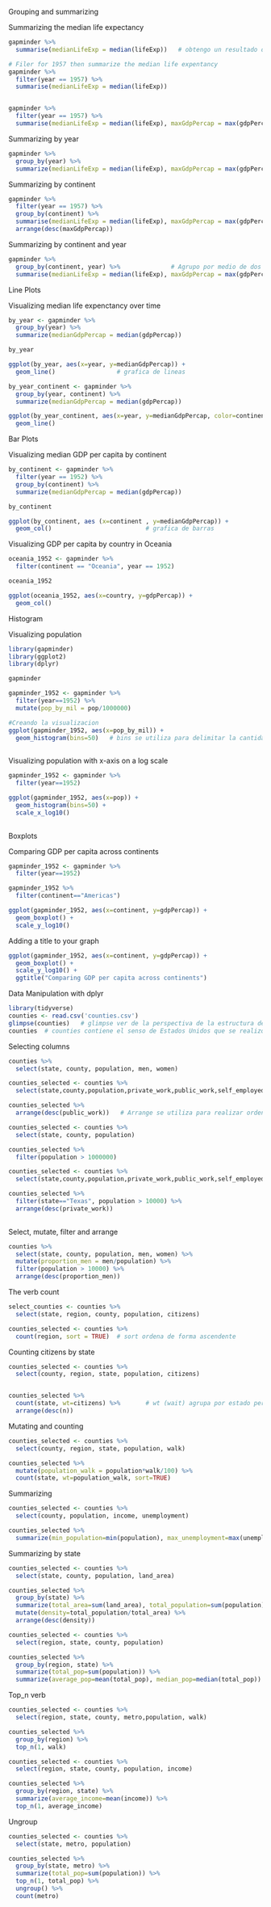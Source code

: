 Grouping and summarizing

Summarizing the median life expectancy

```{r}
gapminder %>%
  summarise(medianLifeExp = median(lifeExp))   # obtengo un resultado opera la funcion a lo largo del set de datos

# Filer for 1957 then summarize the median life expentancy
gapminder %>%
  filter(year == 1957) %>%
  summarise(medianLifeExp = median(lifeExp))


gapminder %>%
  filter(year == 1957) %>%
  summarise(medianLifeExp = median(lifeExp), maxGdpPercap = max(gdpPercap))

```

Summarizing by year

```{r}
gapminder %>%
  group_by(year) %>%
  summarize(medianLifeExp = median(lifeExp), maxGdpPercap = max(gdpPercap))

```

Summarizing by continent

```{r}
gapminder %>%
  filter(year == 1957) %>%
  group_by(continent) %>%
  summarise(medianLifeExp = median(lifeExp), maxGdpPercap = max(gdpPercap))%>%
  arrange(desc(maxGdpPercap))

```

Summarizing by continent and year

```{r}
gapminder %>%
  group_by(continent, year) %>%              # Agrupo por medio de dos variables
  summarise(medianLifeExp = median(lifeExp), maxGdpPercap = max(gdpPercap))


```
Line Plots

Visualizing median life expenctancy over time

```{r}
by_year <- gapminder %>%
  group_by(year) %>%
  summarize(medianGdpPercap = median(gdpPercap))

by_year

ggplot(by_year, aes(x=year, y=medianGdpPercap)) +
  geom_line()                 # grafica de lineas

```

```{r}
by_year_continent <- gapminder %>%
  group_by(year, continent) %>%
  summarize(medianGdpPercap = median(gdpPercap))

ggplot(by_year_continent, aes(x=year, y=medianGdpPercap, color=continent)) +
  geom_line()

```
Bar Plots

Visualizing median GDP per capita by continent

```{r}
by_continent <- gapminder %>%
  filter(year == 1952) %>%
  group_by(continent) %>%
  summarize(medianGdpPercap = median(gdpPercap))

by_continent

ggplot(by_continent, aes (x=continent , y=medianGdpPercap)) +
  geom_col()                          # grafica de barras

```
Visualizing GDP per capita by country in Oceania

```{r}
oceania_1952 <- gapminder %>%
  filter(continent == "Oceania", year == 1952)

oceania_1952

ggplot(oceania_1952, aes(x=country, y=gdpPercap)) +
  geom_col()

```

Histogram

Visualizing population

```{r}
library(gapminder)
library(ggplot2)
library(dplyr)

gapminder

gapminder_1952 <- gapminder %>%
  filter(year==1952) %>%
  mutate(pop_by_mil = pop/1000000)

#Creando la visualizacion
ggplot(gapminder_1952, aes(x=pop_by_mil)) +
  geom_histogram(bins=50)   # bins se utiliza para delimitar la cantidad de divisiones en el histograma
  
```

Visualizing population with x-axis on a log scale

```{r}
gapminder_1952 <- gapminder %>%
  filter(year==1952)

ggplot(gapminder_1952, aes(x=pop)) +
  geom_histogram(bins=50) +
  scale_x_log10()
  
```
Boxplots

Comparing GDP per capita across continents

```{r}
gapminder_1952 <- gapminder %>%
  filter(year==1952)

gapminder_1952 %>%
  filter(continent=="Americas")

ggplot(gapminder_1952, aes(x=continent, y=gdpPercap)) +
  geom_boxplot() +
  scale_y_log10()

```

Adding a title to your graph

```{r}
ggplot(gapminder_1952, aes(x=continent, y=gdpPercap)) +
  geom_boxplot() +
  scale_y_log10() +
  ggtitle("Comparing GDP per capita across continents")

```

Data Manipulation with dplyr

```{r}

library(tidyverse)
counties <- read.csv('counties.csv')
glimpse(counties)   # glimpse ver de la perspectiva de la estructura del dataset
counties  # counties contiene el senso de Estados Unidos que se realizo el 2015

```

Selecting columns

```{r}
counties %>%
  select(state, county, population, men, women)

counties_selected <- counties %>%
  select(state,county,population,private_work,public_work,self_employed)

counties_selected %>%
  arrange(desc(public_work))   # Arrange se utiliza para realizar ordenamientos, en este caso es ordenamiento descendente

counties_selected <- counties %>%
  select(state, county, population)

counties_selected %>%
  filter(population > 1000000)

counties_selected <- counties %>%
  select(state,county,population,private_work,public_work,self_employed)

counties_selected %>%
  filter(state=="Texas", population > 10000) %>%
  arrange(desc(private_work))
  
```

Select, mutate, filter and arrange

```{r}
counties %>%
  select(state, county, population, men, women) %>%
  mutate(proportion_men = men/population) %>%
  filter(population > 10000) %>%
  arrange(desc(proportion_men))

```

The verb count

```{r}
select_counties <- counties %>%
  select(state, region, county, population, citizens)

counties_selected <- counties %>%
  count(region, sort = TRUE)  # sort ordena de forma ascendente

```

Counting citizens by state


```{r}
counties_selected <- counties %>%
  select(county, region, state, population, citizens)


counties_selected %>%
  count(state, wt=citizens) %>%       # wt (wait) agrupa por estado pero el conteo lo hace por la variable citizens
  arrange(desc(n))

```

Mutating and counting

```{r}
counties_selected <- counties %>%
  select(county, region, state, population, walk)

counties_selected %>%
  mutate(population_walk = population*walk/100) %>%
  count(state, wt=population_walk, sort=TRUE)

```

Summarizing

```{r}
counties_selected <- counties %>%
  select(county, population, income, unemployment)

counties_selected %>%
  summarize(min_population=min(population), max_unemployment=max(unemployment), averagen_income=mean(income))

```

Summarizing by state

```{r}
counties_selected <- counties %>%
  select(state, county, population, land_area)

counties_selected %>%
  group_by(state) %>%
  summarize(total_area=sum(land_area), total_population=sum(population)) %>%
  mutate(density=total_population/total_area) %>%
  arrange(desc(density))

counties_selected <- counties %>%
  select(region, state, county, population)

counties_selected %>%
  group_by(region, state) %>%
  summarize(total_pop=sum(population)) %>%
  summarize(average_pop=mean(total_pop), median_pop=median(total_pop))

```

Top_n verb

```{r}
counties_selected <- counties %>%
  select(region, state, county, metro,population, walk)

counties_selected %>%
  group_by(region) %>%
  top_n(1, walk)

counties_selected <- counties %>%
  select(region, state, county, population, income)

counties_selected %>%
  group_by(region, state) %>%
  summarize(average_income=mean(income)) %>%
  top_n(1, average_income)

```
Ungroup

```{r}
counties_selected <- counties %>%
  select(state, metro, population)

counties_selected %>%
  group_by(state, metro) %>%
  summarize(total_pop=sum(population)) %>%
  top_n(1, total_pop) %>%
  ungroup() %>%
  count(metro)

```
